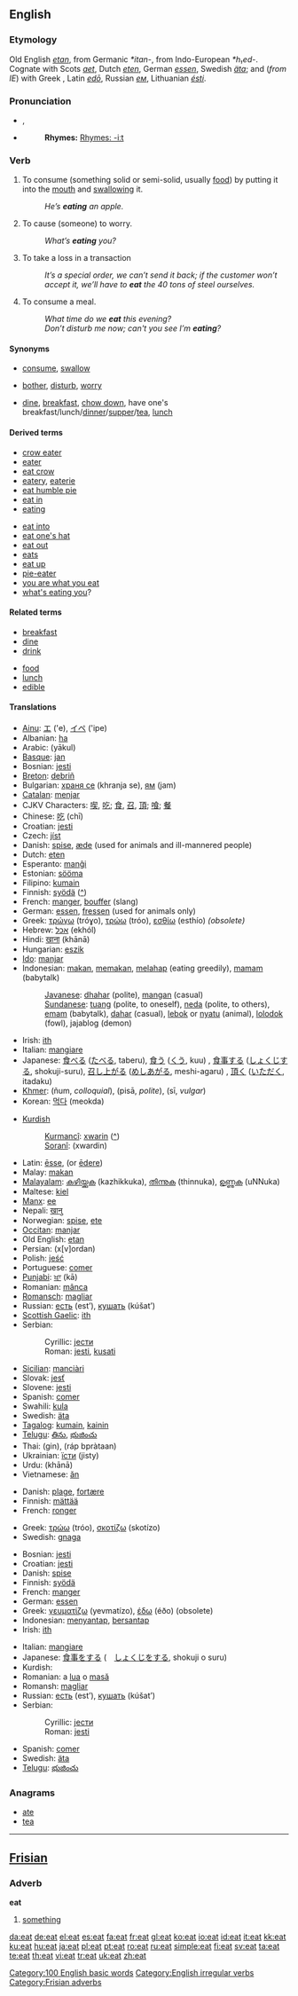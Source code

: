 ==English==

{{rank|modern|medium|ill|842|eat|et|scene|hot}}

===Etymology===
Old English ''[[etan]]'', from Germanic ''*itan-'', from Indo-European ''*h₁ed-''.  Cognate with Scots ''[[aet]]'', Dutch ''[[eten]]'', German ''[[essen]]'', Swedish ''[[äta]]''; and (''from IE'') with Greek {{polytonic|''[[ἔδω]]''}}, Latin ''[[edo|edō]]'', Russian ''[[ем]]'', Lithuanian ''[[esti|ésti]]''.

===Pronunciation===
*{{IPA|/iːt/}}, {{SAMPA|/i:t/}}
*{{audio|en-us-eat.ogg|Audio (US)}}
*:'''Rhymes:''' [[Rhymes: -iːt]]

===Verb===
{{en-verb|eats|eating|ate|eaten}}

# {{transitive}} To consume (something solid or semi-solid, usually [[food]]) by putting it into the [[mouth]] and [[swallow]]ing it.
#: ''He’s '''eating''' an apple.''
# {{context|transitive|colloquial}} To cause (someone) to worry.
#: ''What’s '''eating''' you?''
# {{transitive}} {{Idiom}} To take a loss in a transaction
#: ''It’s a special order, we can’t send it back; if the customer won’t accept it, we’ll have to '''eat''' the 40 tons of steel ourselves.''
# {{intransitive}} To consume a meal.
#: ''What time do we '''eat''' this evening?''
#: ''Don’t disturb me now; can't you see I’m '''eating'''?''

====Synonyms====
* {{italbrac|consume}} [[consume]], [[swallow]]
* {{italbrac-colon|cause to worry}} [[bother]], [[disturb]], [[worry]]
* {{italbrac-colon|eat a meal}} [[dine]], [[breakfast]], [[chow down]], have one's breakfast/lunch/[[dinner]]/[[supper]]/[[tea]], [[lunch]]

====Derived terms====
{{top2}}
*[[crow eater]]
*[[eater]]
*[[eat crow]]
*[[eatery]], [[eaterie]]
*[[eat humble pie]]
*[[eat in]]
*[[eating]]
{{mid2}}
*[[eat into]]
*[[eat one's hat]]
*[[eat out]]
*[[eats]]<!--noun: slang for "food"-->
*[[eat up]]
*[[pie-eater]]
*[[you are what you eat]]
*[[what's eating you]]?
{{bottom2}}

====Related terms====
{{top2}}
*[[breakfast]]<!--verb-->
*[[dine]]
*[[drink]]
{{mid2}}
*[[food]]
*[[lunch#Intransitive verb|lunch]]
*[[edible]]
{{bottom2}}

====Translations====
{{trans-top|consume}}
*[[Ainu]]: [[エ]] ('e), [[イペ]] ('ipe)
*Albanian: [[ha#Albanian|ha]]
*Arabic: {{ARchar|[[ياكل|يأكل]]}} (yākul)
*[[Basque]]: [[jan]]
*Bosnian: [[jesti#Bosnian|jesti]]
*[[Breton]]: [[debriñ]]
*Bulgarian: [[храня се]] (khranja se), [[ям]] (jam)
*[[Catalan]]: [[menjar]]
*CJKV Characters: [[喫]], [[吃]]; [[食]], [[召]], [[頂]]; [[喰]]; [[餐]]
*Chinese: [[吃]] (chī)
*Croatian: [[jesti#Croatian|jesti]]
*Czech: [[jíst]]
*Danish: [[spise]], [[æde]] (used for animals and ill-mannered people)
*Dutch: [[eten]]
*Esperanto: [[manĝi]]
*Estonian: [[sööma]]
*Filipino: [[kumain]]
*Finnish: [[syödä]] ([[:fi:syödä|^]])
*French: [[manger#French|manger]], [[bouffer]] (slang)
*German: [[essen]], [[fressen]] (used for animals only)
*Greek: [[τρώγω]] (tróɣo), [[τρώω]] (tróo), [[εσθίω]] (esthío) ''(obsolete)''
*Hebrew: [[אכל]] (ekhól)
*Hindi: [[खाना]] (khānā)
*Hungarian: [[eszik]]
*[[Ido]]: [[manjar]]
*Indonesian: [[makan]], [[makan|memakan]], [[melahap]] (eating greedily), [[mamam]] (babytalk)
*:[[Javanese]]: [[dhahar]] (polite), [[mangan]] (casual)
*:[[Sundanese]]: [[tuang]] (polite, to oneself), [[neda]] (polite, to others), [[emam]] (babytalk), [[dahar]] (casual), [[lebok]] or [[nyatu]] (animal), [[lolodok]] (fowl), jajablog (demon)
*Irish: [[ith]]
*Italian: [[mangiare]]
*Japanese: [[食べる]] ([[たべる]], taberu), [[食う]] ([[くう]], kuu) {{italbrac|vulgar}}, [[食事]]する ([[しょくじ]]する, shokuji-suru), [[召し上がる]] ([[めしあがる]], meshi-agaru) {{italbrac|honorific}}, [[頂く]] ([[いただく]], itadaku) {{italbrac|humble}}
*[[Khmer]]: {{KMchar|[[ញ៉ាំ]]}} (ñum, ''colloquial''), {{KMchar|[[ពិសា]]}} (pisā, ''polite''), {{KMchar|[[ស៊ី]]}} (sī, ''vulgar'')
*Korean: [[먹다]] (meokda)
{{trans-mid}}
*[[Kurdish]]
*:[[Kurmancî]]: [[xwarin]] ([[:ku:xwarin|^]])
*:[[Soranî]]: {{KUchar|[[خواردن]]}} (xwardin)
*Latin: [[edere|ēsse]], (or [[edere|ēdere]])
*Malay: [[makan]]
*[[Malayalam]]: [[കഴിയ്ക്കുക]] (kazhikkuka), [[തിന്നുക]] (thinnuka), [[ഉണ്ണുക]] (uNNuka)
*Maltese: [[kiel]]
*[[Manx]]: [[ee#Manx|ee]]
*Nepali: [[खानु]]
*Norwegian: [[spise]], [[ete]]
*[[Occitan]]: [[manjar]]
*Old English: [[etan]]
*Persian: {{FAchar|[[خوردن]]}} (x[v]ordan)
*Polish: [[jeść]]
*Portuguese: [[comer]]
*[[Punjabi]]: [[ਖਾ]] (kā)
*Romanian: [[mânca]]
*[[Romansch]]: [[magliar]]
*Russian: [[есть]] (est’), [[кушать]] (kúšat’)
*[[Scottish Gaelic]]: [[ith]]
*Serbian:
*:Cyrillic: [[јести#Serbian|јести]]
*:Roman: [[jesti#Serbian|jesti]], [[kusati]]
*[[Sicilian]]: [[manciàri]]
*Slovak: [[jesť]]
*Slovene: [[jesti]]
*Spanish: [[comer]]
*Swahili: [[kula]]
*Swedish: [[äta]]
*[[Tagalog]]: [[kumain]], [[kainin]]
*[[Telugu]]: [[తిను]], [[భుజించు]]
*Thai: {{THchar|[[กิน]]}} (gin), {{THchar|[[รับประทาน]]}} (ráp bpràtaan)
*Ukrainian: [[їсти]] (jisty)
*Urdu: {{URchar|[[کھانا]]}} (khānā)
*Vietnamese: [[ăn]]
{{trans-bottom}}

{{trans-top|colloquial: cause to worry}}
<!--Note: add COLLOQUIAL, INFORMAL or SLANG translations here, where these exist-->
*Danish: [[plage]], [[fortære]]
*Finnish: [[mättää]]
*French: [[ronger]]
{{trans-mid}}
*Greek: [[τρώω]] (tróo), [[σκοτίζω]] (skotízo)
*Swedish: [[gnaga]]
{{trans-bottom}}

{{trans-top|eat a meal}}
*Bosnian: [[jesti#Bosnian|jesti]]
*Croatian: [[jesti#Croatian|jesti]]
*Danish: [[spise]]
*Finnish: [[syödä]]
*French: [[manger]]
*German: [[essen]]
*Greek: [[γευματίζω]] (yevmatízo), [[έδω]] (éðo) (obsolete)
*Indonesian: [[menyantap]], [[bersantap]]
*Irish: [[ith]]
{{trans-mid}}
*Italian: [[mangiare]]
*Japanese: [[食事をする]] (　[[しょくじをする]], shokuji o suru)
*Kurdish: {{KUchar|[[نان خواردن]]}}
*Romanian: a [[lua]] o [[masă]]
*Romansh: [[magliar]]
*Russian: [[есть]] (est’), [[кушать]] (kúšat’)
*Serbian:
*:Cyrillic: [[јести#Serbian|јести]]
*:Roman: [[jesti#Serbian|jesti]]
*Spanish: [[comer]]
*Swedish: [[äta]]
*[[Telugu]]: [[భుజించు]]
{{trans-bottom}}

===Anagrams===
*[[ate]]
*[[tea]]

[[Category:100 English basic words]]
[[Category:English irregular verbs]]

----

==[[Frisian]]==

===Adverb===
'''eat'''

# [[something]]

[[Category:Frisian adverbs]]

[[da:eat]]
[[de:eat]]
[[el:eat]]
[[es:eat]]
[[fa:eat]]
[[fr:eat]]
[[gl:eat]]
[[ko:eat]]
[[io:eat]]
[[id:eat]]
[[it:eat]]
[[kk:eat]]
[[ku:eat]]
[[hu:eat]]
[[ja:eat]]
[[pl:eat]]
[[pt:eat]]
[[ro:eat]]
[[ru:eat]]
[[simple:eat]]
[[fi:eat]]
[[sv:eat]]
[[ta:eat]]
[[te:eat]]
[[th:eat]]
[[vi:eat]]
[[tr:eat]]
[[uk:eat]]
[[zh:eat]]